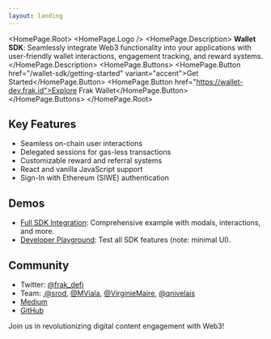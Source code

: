 ```yaml
---
layout: landing
---
```



<HomePage.Root>
    <HomePage.Logo />
    <HomePage.Description>
        **Wallet SDK**: Seamlessly integrate Web3 functionality into your applications with user-friendly wallet interactions, engagement tracking, and reward systems.
    </HomePage.Description>
    <HomePage.Buttons>
        <HomePage.Button href="/wallet-sdk/getting-started" variant="accent">Get Started</HomePage.Button>
        <HomePage.Button href="https://wallet-dev.frak.id">Explore Frak Wallet</HomePage.Button>
    </HomePage.Buttons>
</HomePage.Root>

## Key Features

- Seamless on-chain user interactions
- Delegated sessions for gas-less transactions
- Customizable reward and referral systems
- React and vanilla JavaScript support
- Sign-In with Ethereum (SIWE) authentication

## Demos

- [Full SDK Integration](https://news-paper.xyz/): Comprehensive example with modals, interactions, and more.
- [Developer Playground](https://ethcc.news-paper.xyz/): Test all SDK features (note: minimal UI).

## Community

- Twitter: [@frak_defi](https://twitter.com/frak_defi)
- Team: ,[@srod](https://twitter.com/srod), [@MViala](https://twitter.com/MViala), [@VirginieMaire](https://twitter.com/VirginieMaire), [@qnivelais](https://twitter.com/QNivelais)
- [Medium](https://medium.com/frak-defi)
- [GitHub](https://github.com/frak-id/wallet)

Join us in revolutionizing digital content engagement with Web3!